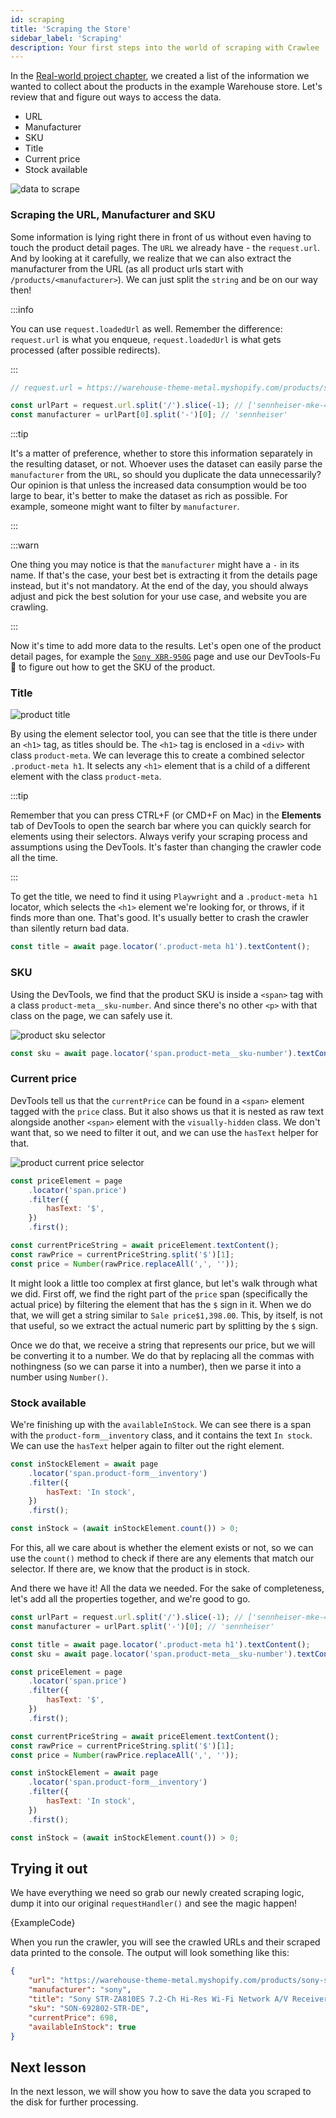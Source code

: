 ```yaml
---
id: scraping
title: 'Scraping the Store'
sidebar_label: 'Scraping'
description: Your first steps into the world of scraping with Crawlee
---
```



In the [Real-world project chapter](./real-world-project#choosing-the-data-you-need), we created a list of the information we wanted to collect about the products in the example Warehouse store. Let's review that and figure out ways to access the data.

-   URL
-   Manufacturer
-   SKU
-   Title
-   Current price
-   Stock available

![data to scrape](/img/getting-started/scraping-practice.jpg 'Overview of data to be scraped.')

### Scraping the URL, Manufacturer and SKU

Some information is lying right there in front of us without even having to touch the product detail pages. The `URL` we already have - the `request.url`. And by looking at it carefully, we realize that we can also extract the manufacturer from the URL (as all product urls start with `/products/<manufacturer>`). We can just split the `string` and be on our way then!

:::info

You can use `request.loadedUrl` as well. Remember the difference: `request.url` is what you enqueue, `request.loadedUrl` is what gets processed (after possible redirects).

:::

```js
// request.url = https://warehouse-theme-metal.myshopify.com/products/sennheiser-mke-440-professional-stereo-shotgun-microphone-mke-440

const urlPart = request.url.split('/').slice(-1); // ['sennheiser-mke-440-professional-stereo-shotgun-microphone-mke-440']
const manufacturer = urlPart[0].split('-')[0]; // 'sennheiser'
```

:::tip

It's a matter of preference, whether to store this information separately in the resulting dataset, or not. Whoever uses the dataset can easily parse the `manufacturer` from the `URL`, so should you duplicate the data unnecessarily? Our opinion is that unless the increased data consumption would be too large to bear, it's better to make the dataset as rich as possible. For example, someone might want to filter by `manufacturer`.

:::

:::warn

One thing you may notice is that the `manufacturer` might have a `-` in its name. If that's the case, your best bet is extracting it from the details page instead, but it's not mandatory. At the end of the day, you should always adjust and pick the best solution for your use case, and website you are crawling.

:::

Now it's time to add more data to the results. Let's open one of the product detail pages, for example the [`Sony XBR-950G`](https://warehouse-theme-metal.myshopify.com/products/sony-xbr-65x950g-65-class-64-5-diag-bravia-4k-hdr-ultra-hd-tv) page and use our DevTools-Fu 🥋 to figure out how to get the SKU of the product.

### Title

![product title](/img/getting-started/title.jpg 'Finding product title in DevTools.')

By using the element selector tool, you can see that the title is there under an `<h1>` tag, as titles should be. The `<h1>` tag is enclosed in a `<div>` with class `product-meta`. We can leverage this to create a combined selector `.product-meta h1`. It selects any `<h1>` element that is a child of a different element with the class `product-meta`.

:::tip

Remember that you can press CTRL+F (or CMD+F on Mac) in the **Elements** tab of DevTools to open the search bar where you can quickly search for elements using their selectors. Always verify your scraping process and assumptions using the DevTools. It's faster than changing the crawler code all the time.

:::

To get the title, we need to find it using `Playwright` and a `.product-meta h1` locator, which selects the `<h1>` element we're looking for, or throws, if it finds more than one. That's good. It's usually better to crash the crawler than silently return bad data.

```js
const title = await page.locator('.product-meta h1').textContent();
```

### SKU

Using the DevTools, we find that the product SKU is inside a `<span>` tag with a class `product-meta__sku-number`. And since there's no other `<p>` with that class on the page, we can safely use it.

![product sku selector](/img/getting-started/sku.jpg 'Finding product sku in DevTools.')

```js
const sku = await page.locator('span.product-meta__sku-number').textContent();
```

### Current price

DevTools tell us that the `currentPrice` can be found in a `<span>` element tagged with the `price` class. But it also shows us that it is nested as raw text alongside another `<span>` element with the `visually-hidden` class. We don't want that, so we need to filter it out, and we can use the `hasText` helper for that.

![product current price selector](/img/getting-started/current-price.jpg 'Finding product current price in DevTools.')

```js
const priceElement = page
    .locator('span.price')
    .filter({
        hasText: '$',
    })
    .first();

const currentPriceString = await priceElement.textContent();
const rawPrice = currentPriceString.split('$')[1];
const price = Number(rawPrice.replaceAll(',', ''));
```

It might look a little too complex at first glance, but let's walk through what we did. First off, we find the right part of the `price` span (specifically the actual price) by filtering the element that has the `$` sign in it. When we do that, we will get a string similar to `Sale price$1,398.00`. This, by itself, is not that useful, so we extract the actual numeric part by splitting by the `$` sign.

Once we do that, we receive a string that represents our price, but we will be converting it to a number. We do that by replacing all the commas with nothingness (so we can parse it into a number), then we parse it into a number using `Number()`.

### Stock available

We're finishing up with the `availableInStock`. We can see there is a span with the `product-form__inventory` class, and it contains the text `In stock`. We can use the `hasText` helper again to filter out the right element.

```js
const inStockElement = await page
    .locator('span.product-form__inventory')
    .filter({
        hasText: 'In stock',
    })
    .first();

const inStock = (await inStockElement.count()) > 0;
```

For this, all we care about is whether the element exists or not, so we can use the `count()` method to check if there are any elements that match our selector. If there are, we know that the product is in stock.

And there we have it! All the data we needed. For the sake of completeness, let's add all the properties together, and we're good to go.

```js
const urlPart = request.url.split('/').slice(-1); // ['sennheiser-mke-440-professional-stereo-shotgun-microphone-mke-440']
const manufacturer = urlPart.split('-')[0]; // 'sennheiser'

const title = await page.locator('.product-meta h1').textContent();
const sku = await page.locator('span.product-meta__sku-number').textContent();

const priceElement = page
    .locator('span.price')
    .filter({
        hasText: '$',
    })
    .first();

const currentPriceString = await priceElement.textContent();
const rawPrice = currentPriceString.split('$')[1];
const price = Number(rawPrice.replaceAll(',', ''));

const inStockElement = await page
    .locator('span.product-form__inventory')
    .filter({
        hasText: 'In stock',
    })
    .first();

const inStock = (await inStockElement.count()) > 0;
```

## Trying it out

We have everything we need so grab our newly created scraping logic, dump it into our original `requestHandler()` and see the magic happen!

<RunnableCodeBlock className="language-js" type="playwright">
    {ExampleCode}
</RunnableCodeBlock>

When you run the crawler, you will see the crawled URLs and their scraped data printed to the console. The output will look something like this:

```json
{
    "url": "https://warehouse-theme-metal.myshopify.com/products/sony-str-za810es-7-2-channel-hi-res-wi-fi-network-av-receiver",
    "manufacturer": "sony",
    "title": "Sony STR-ZA810ES 7.2-Ch Hi-Res Wi-Fi Network A/V Receiver",
    "sku": "SON-692802-STR-DE",
    "currentPrice": 698,
    "availableInStock": true
}
```

## Next lesson

In the next lesson, we will show you how to save the data you scraped to the disk for further processing.
